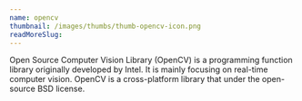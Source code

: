 ```yaml
---
name: opencv
thumbnail: /images/thumbs/thumb-opencv-icon.png
readMoreSlug:
---
```


Open Source Computer Vision Library (OpenCV) is a programming function library originally developed by Intel. It is mainly focusing on real-time computer vision. OpenCV is a cross-platform library that under the open-source BSD license.